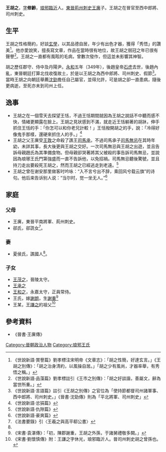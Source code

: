 '''王胡之'''，[[表字|字]]'''修齡'''，[[琅邪|琅邪]][[臨沂|臨沂]]人。[[東晉|東晉]][[荊州|荊州]][[刺史|刺史]][[王廙|王廙]]子。王胡之在晉官至西中郎將、司州刺史。

== 生平 ==
王胡之性格簡約，好談[[玄學|玄學]]，以其品德自居，年少有出色才器，獲得「秀悟」的讚美<ref>《世說新語·賞譽篇》劉孝標注宋明帝《文章志》：「胡之性簡，好達玄言。」《王胡之別傳》：「胡之治身清約，以風操自居。」「胡之少有風尚，才器率舉，有秀悟之稱。」</ref>。他亦愛說笑，擅長寫文章，作品在當時很有地位，故王胡之弱冠之年已很有聲譽<ref>《世說新語·品藻篇》劉孝標註引《王巿之別傳》：「胡之好談諧，善屬文，辭為當世所重。」
</REF>。王胡之一直都有風眩的毛病，曾數次發作，但這並未影響其神智。

胡之歷任郡守、侍中及丹陽尹。[[永和_(东晋)|永和]]五年（349年），後趙皇帝[[石虎|石虎]]去世，後趙內亂，東晉朝廷打算北伐收復故土，於是以王胡之為西中郎將、司州刺史、假節<ref>《世說新語·言語篇》註引《王胡之別傳》之官位為「使持節都督司州諸軍事、西中郎將、司州刺史。」《晉書·沈勁傳》則為「平北將軍、司州刺史」</ref>。當時王胡之向朝廷舉薦[[沈勁|沈勁]]擔任自己屬官，並得允許，可是胡之卻一直患病，隨後更病逝，至死亦未到司州上任。

== 逸事 ==
*王胡之在一個雪天去探望王恬，不過王恬期間就因為王胡之說話不中聽而感不快，情緒更顯露在臉上。王胡之見狀感到不滿，就走近王恬躺著的胡牀，伸手抓住王恬的手：「你怎可以和你老兄計較！」王恬撥開胡之的手，說：「冷得好像鬼手那樣，還硬來抓住人的手。」<ref>《世說新語·忿狷篇》</ref>
*王胡之父王廙受[[王敦|王敦]]之命殺了譙王[[司馬承|司馬承]]，不過司馬承子[[司馬無忌|司馬無忌]]在其時年幼，未詳其事，長大後更與王胡之交好。一次司馬無忌與王胡之出遊，並且告訴母親趙氏為其準備食物。但母親卻哭著將其父被殺的事告訴司馬無忌，並說因為琅琊王氏門第強盛而一直不告訴他，以免招禍。司馬無忌聽後驚號，並且持刀走出要殺死王胡之，然而王胡之已經逃走到老遠。<ref>《世說新語·仇隙篇》</ref>
*王胡之曾在谢安那里做客时吟咏：“入不言兮出不辞，乘回风兮载云旗”的诗句。他后来告诉别人说：“当尔时，觉一坐无人。”<ref>《世說新語·豪爽篇》</ref>

== 家庭 ==
===父母===
*王廙，東晉平南將軍、荊州刺史。
*郤氏，郤詵女<ref name="法書要錄">《法書要錄》引〈王羲之與高平郗公書〉</ref>。

=== 妻 ===
*夏侯氏，譙國人<ref name="法書要錄"/>。

=== 子女 ===
*[[王茂之|王茂之]]，晉陵太守。
*[[王承之|王承之]]
*[[王和之|王和之]]，永嘉太守，正員常侍。
*王氏，嫁[[謝朗|謝朗]]，生[[謝重|謝重]]<ref>《宋書·袁湛傳》：「初，陳郡謝重，王胡之外孫，于諸舅禮敬多闕。」</ref>
*王某，[[王謙之|王謙之]]的祖父<ref>《宋書·劉懷慎傳》附：王謙之字休光，琅邪臨沂人。晉司州刺史胡之曾孫也。</ref>

== 參考資料 ==
*《晉書·王廙傳》
{{reflist}}

[[Category:晉朝政治人物|Category:晉朝政治人物]]
[[Category:琅邪王氏|Category:琅邪王氏]]